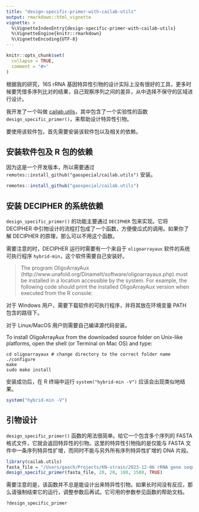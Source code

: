 ```yaml
---
title: "design-specific-primer-with-cailab-utils"
output: rmarkdown::html_vignette
vignette: >
  %\VignetteIndexEntry{design-specific-primer-with-cailab-utils}
  %\VignetteEngine{knitr::rmarkdown}
  %\VignetteEncoding{UTF-8}
---
```


```r
knitr::opts_chunk$set(
  collapse = TRUE,
  comment = "#>"
)
```

根据我的研究，16S rRNA 基因特异性引物的设计实际上没有很好的工具，更多时候要凭借多序列比对的结果，自己观察序列之间的差异，从中选择不保守的区域进行设计。

我开发了一个叫做 [cailab.utils](https://github.com/gaospecial/cailab.utils)，其中包含了一个实验性的函数 `design_specific_primer()`，来帮助设计特异性引物。 

要使用该软件包，首先需要安装该软件包以及相关的依赖。

## 安装软件包及 R 包的依赖

因为这是一个开发版本，所以需要通过 `remotes::install_github("gaospecial/cailab.utils")` 安装。

```r
remotes::install_github("gaospecial/cailab.utils")
```

## 安装 DECIPHER 的系统依赖

`design_specific_primer()` 的功能主要通过 `DECIPHER` 包来实现。它将 DECIPHER 中引物设计的流程打包成了一个函数，方便傻瓜式的调用。如果你了解 DECIPHER 的原理，那么可以不用这个函数。

需要注意的时，DECIPHER 运行时需要有一个来自于 `oligoarrayaux` 软件的系统可执行程序 `hybrid-min`，这个软件需要自己安装好。

> The program OligoArrayAux (http://www.unafold.org/Dinamelt/software/oligoarrayaux.php) must be installed in a location accessible by the system. For example, the following code should print the installed OligoArrayAux version when executed from the R console:

对于 Windows 用户，需要下载软件的可执行程序，并将其放在环境变量 PATH 包含的路径下。

对于 Linux/MacOS 用户则需要自己编译源代码安装。

To install OligoArrayAux from the downloaded source folder on Unix-like platforms, open the shell (or Terminal on Mac OS) and type:

```
cd oligoarrayaux # change directory to the correct folder name
./configure
make
sudo make install
```

安装成功后，在 R 终端中运行 `system("hybrid-min -V")` 应该会出现类似地结果。

```r
system("hybrid-min -V")
```
## 引物设计

`design_specific_primer()` 函数的用法很简单。给它一个包含多个序列的 FASTA 格式文件，它就会返回特异性的引物。这里的特异性引物指的是仅能与 FASTA 文件中一条序列特异性扩增，而同时不能与另外所有序列特异性扩增的 DNA 片段。

```r
library(cailab.utils)
fasta_file = "/Users/gaoch/Projects/KN-strain/2023-12-06 rRNA gene sequence/16S-rRNA-gene-sequence-of-KN-strains.fa"
design_specific_primer(fasta_file, 20, 20, 100, 1500, TRUE)
```

需要注意的是，该函数并不总是能设计出来特异性引物。如果长时间没有反应，那么请强制结束它的运行，调整参数后再试。它可用的参数参见函数的帮助文档。

```r
?design_specific_primer
```

